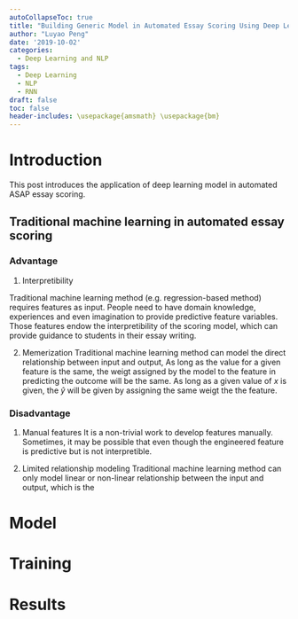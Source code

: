 ```yaml
---
autoCollapseToc: true
title: "Building Generic Model in Automated Essay Scoring Using Deep Learning Method-- ASAP data"
author: "Luyao Peng"
date: '2019-10-02'
categories:
  - Deep Learning and NLP
tags:
  - Deep Learning
  - NLP
  - RNN
draft: false
toc: false
header-includes: \usepackage{amsmath} \usepackage{bm} 
---
```



# Introduction
This post introduces the application of deep learning model in automated ASAP essay scoring. 

## Traditional machine learning in automated essay scoring

### Advantage
1.  Interpretibility

Traditional machine learning method (e.g. regression-based method) requires features as input. People need to have domain knowledge, experiences and even imagination to provide predictive feature variables. Those features endow the interpretibility of the scoring model, which can provide guidance to students in their essay writing.

2.  Memerization
Traditional machine learning method can model the direct relationship between input and output, As long as the value for a given feature is the same, the weigt assigned by the model to the feature in predicting the outcome will be the same. As long as a given value of $x$ is given, the $\hat{y}$ will be given by assigning the same weigt the the feature. 

### Disadvantage

1. Manual features
It is a non-trivial work to develop features manually. Sometimes, it may be possible that even though the engineered feature is predictive but is not interpretible. 

2. Limited relationship modeling
Traditional machine learning method can only model linear or non-linear relationship between the input and output, which is the 


# Model

# Training

# Results

